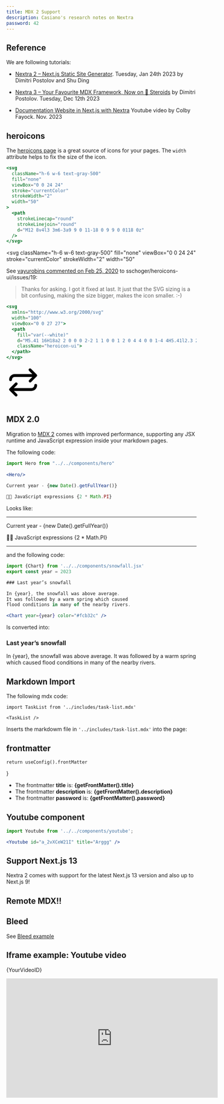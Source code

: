 ```yaml
---
title: MDX 2 Support
description: Casiano's research notes on Nextra
password: 42
---
```


## Reference

We are following tutorials:

- [Nextra 2 – Next.js Static Site Generator](https://the-guild.dev/blog/nextra-2). Tuesday, Jan 24th 2023
by Dimitri Postolov and Shu Ding
- [Nextra 3 – Your Favourite MDX Framework, Now on 🧪 Steroids](https://the-guild.dev/blog/nextra-3) by Dimitri Postolov. Tuesday, Dec 12th 2023
- [Documentation Website in Next.js with Nextra](https://youtu.be/mVDMvYQL7-A?si=RA0Dub0dBWaSSnTP) Youtube video by Colby Fayock. Nov. 2023
 
   <Youtube id="mVDMvYQL7-A" />

## heroicons

The [heroicons page](https://heroicons.com/) is a great source of icons for your pages.
The `width` attribute helps to fix the size of the icon.

```jsx {7}
<svg
  className="h-6 w-6 text-gray-500"
  fill="none"
  viewBox="0 0 24 24"
  stroke="currentColor"
  strokeWidth="2"
  width="50" 
>
  <path
    strokeLinecap="round"
    strokeLinejoin="round"
    d="M12 8v4l3 3m6-3a9 9 0 11-18 0 9 9 0 0118 0z"
  />
</svg>
```

<svg
  className="h-6 w-6 text-gray-500"
  fill="none"
  viewBox="0 0 24 24"
  stroke="currentColor"
  strokeWidth="2"
  width="50" 
>
  <path
    strokeLinecap="round"
    strokeLinejoin="round"
    d="M12 8v4l3 3m6-3a9 9 0 11-18 0 9 9 0 0118 0z"
  />
</svg>

See [vayurobins commented on Feb 25, 2020](https://github.com/sschoger/heroicons-ui/issues/19) to  sschoger/heroicons-ui/issues/19:

> Thanks for asking. I got it fixed at last. It just that the SVG sizing is a bit confusing, making the size bigger, makes the icon smaller. :-)



```jsx {3}
<svg 
  xmlns="http://www.w3.org/2000/svg" 
  width="100" 
  viewBox="0 0 27 27">
  <path 
    fill="var(--white)" 
    d="M5.41 16H18a2 2 0 0 0 2-2 1 1 0 0 1 2 0 4 4 0 0 1-4 4H5.41l2.3 2.3a1 1 0 0 1-1.42 1.4l-4-4a1 1 0 0 1 0-1.4l4-4a1 1 0 1 1 1.42 1.4L5.4 16zM6 8a2 2 0 0 0-2 2 1 1 0 0 1-2 0 4 4 0 0 1 4-4h12.59l-2.3-2.3a1 1 0 1 1 1.42-1.4l4 4a1 1 0 0 1 0 1.4l-4 4a1 1 0 0 1-1.42-1.4L18.6 8H6z" 
    className="heroicon-ui">
  </path>
</svg>
```

<svg 
  xmlns="http://www.w3.org/2000/svg" 
  width="100" 
  viewBox="0 0 27 27">
  <path 
    fill="var(--white)" 
    d="M5.41 16H18a2 2 0 0 0 2-2 1 1 0 0 1 2 0 4 4 0 0 1-4 4H5.41l2.3 2.3a1 1 0 0 1-1.42 1.4l-4-4a1 1 0 0 1 0-1.4l4-4a1 1 0 1 1 1.42 1.4L5.4 16zM6 8a2 2 0 0 0-2 2 1 1 0 0 1-2 0 4 4 0 0 1 4-4h12.59l-2.3-2.3a1 1 0 1 1 1.42-1.4l4 4a1 1 0 0 1 0 1.4l-4 4a1 1 0 0 1-1.42-1.4L18.6 8H6z" 
    className="heroicon-ui">
  </path>
</svg>

## MDX 2.0

Migration to [MDX 2](https://mdxjs.com/blog/v2) comes with improved performance, supporting any JSX runtime and JavaScript expression inside your markdown pages.

The following code:

```jsx
import Hero from "../../components/hero"
 
<Hero/>
 
Current year - {new Date().getFullYear()}

🧑‍💻 JavaScript expressions {2 * Math.PI}
```

Looks like:

___
 
<Hero/>
 
Current year - {new Date().getFullYear()}

🧑‍💻 JavaScript expressions {2 * Math.PI} 

___

and the following code:

```jsx
import {Chart} from '../../components/snowfall.jsx'
export const year = 2023

### Last year’s snowfall

In {year}, the snowfall was above average.
It was followed by a warm spring which caused
flood conditions in many of the nearby rivers.

<Chart year={year} color="#fcb32c" />
```

Is converted into:


### Last year’s snowfall

In {year}, the snowfall was above average.
It was followed by a warm spring which caused
flood conditions in many of the nearby rivers.

<Chart year={year} color="#fcb32c" />

## Markdown Import

The following mdx code:

```mdx
import TaskList from '../includes/task-list.mdx'
 
<TaskList />
```

Inserts the markdowm file in `'../includes/task-list.mdx'` into the page:

 
<TaskList />

## frontmatter


    return useConfig().frontMatter
}

- The frontmatter **title** is: **{getFrontMatter().title}**
- The frontmatter **description** is: **{getFrontMatter().description}**
- The frontmatter **password** is: **{getFrontMatter().password}**

  
## Youtube component

```jsx
import Youtube from '../../components/youtube';

<Youtube id="a_2vXCeW21I" title="Arggg" />
```

<Youtube id="a_2vXCeW21I" title="Arggg" />

## Support Next.js 13

Nextra 2 comes with support for the latest Next.js 13 version and also up to Next.js 9!

## Remote MDX!!

## Bleed

See [Bleed example](/nextra-playground/bleed)

## Iframe example: Youtube video


{YourVideoID}

<iframe 
width="560" 
height="315" 
src="https://www.youtube.com/embed/a_2vXCeW21I" 
title="YouTube video player" 
frameBorder="0" 
allow="accelerometer; autoplay; clipboard-write; encrypted-media; gyroscope; picture-in-picture" 
allowFullScreen>
</iframe>

